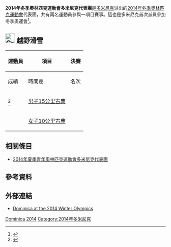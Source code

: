 {{Infobox Country Olympics
|NOC=DMA
|games=2014年冬季
|Chef De Mission=   
|competitors= '''2'''
|sports= 1
|flagbearer=[[Gary_di_Silvestri|Gary di Silvestri]]（開幕<ref>{{cite web |url=http://www.olympic.org/Documents/Games_Sochi_2014/Flagbearers_Sochi_2014_Opening_Ceremony.pdf |title=Sochi 2014 Opening Ceremony - Flagbearers |author=<!--Staff writer(s); no by-line.--> |date=7 February 2014 |website=http://www.olympic.org/ |publisher=[[Sochi_2014_Olympic_and_Paralympic_Organizing_Committee|Sochi 2014 Olympic and Paralympic Organizing Committee]] |accessdate=7 February 2014 |archive-date=2016-03-03 |archive-url=https://web.archive.org/web/20160303203355/http://www.olympic.org/Documents/Games_Sochi_2014/Flagbearers_Sochi_2014_Opening_Ceremony.pdf |dead-url=no }}</ref>和閉幕）<ref>{{cite web|title=Sochi 2014 Closing Ceremony - Flagbearers|url=http://www.olympic.org/Documents/Games_Sochi_2014/Flagbearers_Sochi_2014_Closing_Ceremony.pdf|publisher=The [[International_Olympic_Committee|International Olympic Committee]] (IOC)|date=February 23, 2014|accessdate=23 February 2014|archive-date=2016-03-03|archive-url=https://web.archive.org/web/20160303175800/http://www.olympic.org/Documents/Games_Sochi_2014/Flagbearers_Sochi_2014_Closing_Ceremony.pdf|dead-url=no}}</ref>
|gold= 
|silver= 
|bronze= 
|total= 
|rank= 
}}
'''2014年冬季奧林匹克運動會多米尼克代表團'''是[[多米尼克|多米尼克]]派出的[[2014年冬季奧林匹克運動會|2014年冬季奧林匹克運動會]]代表團，共有兩名運動員參與一項目賽事。這也是多米尼克首次派員參加冬季奧運會<ref name="a">{{cite news |last= |first= |date=2014-01-16 |title=Bend XC coach named Dominica Nordic Ski Team head coach |url=http://m.ktvz.com/news/bend-xc-coach-named-dominica-nordic-ski-team-head-coach/-/22832702/23971026/-/bpjk0l/-/index.html |newspaper=KTVZ |location= |publisher= |accessdate=2014-01-17 |deadurl=yes |archiveurl=https://web.archive.org/web/20140201144518/http://m.ktvz.com/news/bend-xc-coach-named-dominica-nordic-ski-team-head-coach/-/22832702/23971026/-/bpjk0l/-/index.html |archivedate=2014-02-01 }}</ref>。

== [[Image:Cross_country_skiing_pictogram.svg|30px]] 越野滑雪 ==
{{main|2014年冬季奧林匹克運動會越野滑雪比賽}}

{| class="wikitable" style="font-size:90%" 
|-
!rowspan="2"|運動員
!rowspan="2"|項目
!colspan="3"|決賽
|-style="font-size:95%" 
!成績
!時間差
!名次
|-align=center
|align=left|{{link-en|Gary di Silvestri|Gary di Silvestri}}<ref>{{cite news |last= |first= |date=2014-01-16 |title=Sports in brief |url=http://www.bendbulletin.com/sports/1688666-151/sports-in-brief# |newspaper=The Bulletin |location=Bend, Oregon |publisher= |accessdate=2014-01-16 |archive-date=2014-01-16 |archive-url=https://web.archive.org/web/20140116192642/http://www.bendbulletin.com/sports/1688666-151/sports-in-brief |dead-url=no }}</ref>
|align=left|[[2014年冬季奧林匹克運動會越野滑雪比賽－男子15公里古典|男子15公里古典]]
|colspan=3|{{abbr|DNF|未完成}}
|-align=center
|align=left|{{link-en|Angelica di Silvestri|Angelica di Silvestri}}
|align=left|[[2014年冬季奧林匹克運動會越野滑雪比賽－女子10公里古典|女子10公里古典]]
|colspan=3|{{abbr|DNS|未出发}}
|}

== 相關條目 ==
* [[2014年夏季青年奧林匹克運動會多米尼克代表團|2014年夏季青年奧林匹克運動會多米尼克代表團]]

== 參考資料 ==
{{Reflist}}

== 外部連結 ==
* [http://www.sochi2014.com/en/team-dominica Dominica at the 2014 Winter Olympics]{{Wayback|url=http://www.sochi2014.com/en/team-dominica |date=20140225062952 }} 

{{NOCin2014WinterOlympics}}

[[Category:2014年冬季奧林匹克運動會代表團|Dominica]]
[[Category:奧林匹克運動會多米尼克代表團|2014]]
[[Category:2014年多米尼克|Category:2014年多米尼克]]